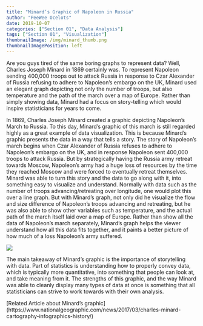 ```yaml
---
title: "Minard’s Graphic of Napoleon in Russia"
author: "PeeWee Ocelots"
date: 2019-10-07
categories: ["Section 01", "Data Analysis"]
tags: ["Section 01", "Visualization"]
thumbnailImage: /img/minard_thumb.png
thumbnailImagePosition: left
---
```


Are you guys tired of the same boring graphs to represent data? Well, Charles Joseph Minard in 1869 certainly was. To represent Napoleon sending 400,000 troops out to attack Russia in response to Czar Alexander of Russia refusing to adhere to Napoleon’s embargo on the UK, Minard used an elegant graph depicting not only the number of troops, but also temperature and the path of the march over a map of Europe. Rather than simply showing data, Minard had a focus on story-telling which would inspire statisticians for years to come. 

<!--more-->

In 1869, Charles Joseph Minard created a graphic depicting Napoleon’s March to Russia. To this day, Minard’s graphic of this march is still regarded highly as a great example of data visualization. This is because Minard’s graphic presents the data in a way that tells a story. The story of Napoleon’s march begins when Czar Alexander of Russia refuses to adhere to Napoleon’s embargo on the UK, and in response Napoleon sent 400,000 troops to attack Russia. But by strategically having the Russia army retreat towards Moscow, Napoleon’s army had a huge loss of resources by the time they reached Moscow and were forced to eventually retreat themselves. 
Minard was able to turn this story and the data to go along with it, into something easy to visualize and understand. Normally with data such as the number of troops advancing/retreating over longitude, one would plot this over a line graph. But with Minard’s graph, not only did he visualize the flow and size difference of Napoleon’s troops advancing and retreating, but he was also able to show other variables such as temperature, and the actual path of the march itself laid over a map of Europe. Rather than show all the data of Napoleon’s march separately, Minard’s graph helps the viewer understand how all this data fits together, and it paints a better picture of how much of a loss Napoleon’s army suffered. 

![](/img/minard.png)

The main takeaway of Minard’s graphic is the importance of storytelling with data. Part of statistics is understanding how to properly convey data, which is typically more quantitative, into something that people can look at, and take meaning from it. The strengths of this graphic, and the way Minard was able to cleanly display many types of data at once is something that all statisticians can strive to work towards with their own analysis.

[Related Article about Minard’s graphic] (https://www.nationalgeographic.com/news/2017/03/charles-minard-cartography-infographics-history/) 
